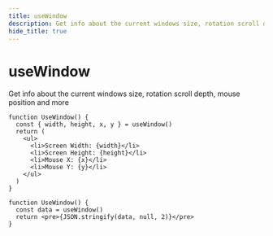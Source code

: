 ```yaml
---
title: useWindow
description: Get info about the current windows size, rotation scroll depth, mouse position and more
hide_title: true
---
```


<MainText>
<h1>useWindow</h1>
Get info about the current windows size, rotation scroll depth, mouse position and more
</MainText>





<Tabs>

<TabItem value='sim' label="Simple">

```tsx live 
function UseWindow() {
  const { width, height, x, y } = useWindow()
  return (
    <ul>
      <li>Screen Width: {width}</li>
      <li>Screen Height: {height}</li>
      <li>Mouse X: {x}</li>
      <li>Mouse Y: {y}</li>
    </ul>
  )
}
``` 

</TabItem>

<TabItem value='adv' label="Advanced">

```tsx live 
function UseWindow() {
  const data = useWindow()
  return <pre>{JSON.stringify(data, null, 2)}</pre>
}
``` 

</TabItem>

</Tabs>